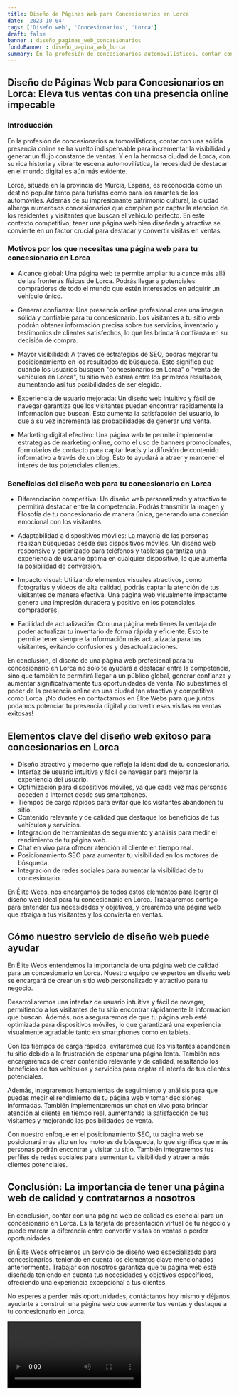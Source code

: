 ```yaml
---
title: Diseño de Páginas Web para Concesionarios en Lorca
date: '2023-10-04'
tags: ['Diseño web', 'Concesionarios', 'Lorca']
draft: false
banner : diseño_paginas_web_concesionarios
fondoBanner : diseño_pagina_web_lorca
summary: En la profesión de concesionarios automovilísticos, contar con una sólida presencia online se ha vuelto indispensable para incrementar la visibilidad y generar un flujo constante de ventas. Y en la hermosa ciudad de Lorca, con su rica historia y vibrante escena automovilística, la necesidad de destacar en el mundo digital es aún más evidente.
---
```


## Diseño de Páginas Web para Concesionarios en Lorca: Eleva tus ventas con una presencia online impecable

### Introducción

En la profesión de concesionarios automovilísticos, contar con una sólida presencia online se ha vuelto indispensable para incrementar la visibilidad y generar un flujo constante de ventas. Y en la hermosa ciudad de Lorca, con su rica historia y vibrante escena automovilística, la necesidad de destacar en el mundo digital es aún más evidente.

Lorca, situada en la provincia de Murcia, España, es reconocida como un destino popular tanto para turistas como para los amantes de los automóviles. Además de su impresionante patrimonio cultural, la ciudad alberga numerosos concesionarios que compiten por captar la atención de los residentes y visitantes que buscan el vehículo perfecto. En este contexto competitivo, tener una página web bien diseñada y atractiva se convierte en un factor crucial para destacar y convertir visitas en ventas.

### Motivos por los que necesitas una página web para tu concesionario en Lorca

- Alcance global: Una página web te permite ampliar tu alcance más allá de las fronteras físicas de Lorca. Podrás llegar a potenciales compradores de todo el mundo que estén interesados en adquirir un vehículo único.

- Generar confianza: Una presencia online profesional crea una imagen sólida y confiable para tu concesionario. Los visitantes a tu sitio web podrán obtener información precisa sobre tus servicios, inventario y testimonios de clientes satisfechos, lo que les brindará confianza en su decisión de compra.

- Mayor visibilidad: A través de estrategias de SEO, podrás mejorar tu posicionamiento en los resultados de búsqueda. Esto significa que cuando los usuarios busquen "concesionarios en Lorca" o "venta de vehículos en Lorca", tu sitio web estará entre los primeros resultados, aumentando así tus posibilidades de ser elegido.

- Experiencia de usuario mejorada: Un diseño web intuitivo y fácil de navegar garantiza que los visitantes puedan encontrar rápidamente la información que buscan. Esto aumenta la satisfacción del usuario, lo que a su vez incrementa las probabilidades de generar una venta.

- Marketing digital efectivo: Una página web te permite implementar estrategias de marketing online, como el uso de banners promocionales, formularios de contacto para captar leads y la difusión de contenido informativo a través de un blog. Esto te ayudará a atraer y mantener el interés de tus potenciales clientes.

### Beneficios del diseño web para tu concesionario en Lorca

- Diferenciación competitiva: Un diseño web personalizado y atractivo te permitirá destacar entre la competencia. Podrás transmitir la imagen y filosofía de tu concesionario de manera única, generando una conexión emocional con los visitantes.

- Adaptabilidad a dispositivos móviles: La mayoría de las personas realizan búsquedas desde sus dispositivos móviles. Un diseño web responsive y optimizado para teléfonos y tabletas garantiza una experiencia de usuario óptima en cualquier dispositivo, lo que aumenta la posibilidad de conversión.

- Impacto visual: Utilizando elementos visuales atractivos, como fotografías y videos de alta calidad, podrás captar la atención de tus visitantes de manera efectiva. Una página web visualmente impactante genera una impresión duradera y positiva en los potenciales compradores.

- Facilidad de actualización: Con una página web tienes la ventaja de poder actualizar tu inventario de forma rápida y eficiente. Esto te permite tener siempre la información más actualizada para tus visitantes, evitando confusiones y desactualizaciones.

En conclusión, el diseño de una página web profesional para tu concesionario en Lorca no solo te ayudará a destacar entre la competencia, sino que también te permitirá llegar a un público global, generar confianza y aumentar significativamente tus oportunidades de venta. No subestimes el poder de la presencia online en una ciudad tan atractiva y competitiva como Lorca. ¡No dudes en contactarnos en Élite Webs para que juntos podamos potenciar tu presencia digital y convertir esas visitas en ventas exitosas!

<GifSeo />

<Cta />

## Elementos clave del diseño web exitoso para concesionarios en Lorca

- Diseño atractivo y moderno que refleje la identidad de tu concesionario.
- Interfaz de usuario intuitiva y fácil de navegar para mejorar la experiencia del usuario.
- Optimización para dispositivos móviles, ya que cada vez más personas acceden a Internet desde sus smartphones.
- Tiempos de carga rápidos para evitar que los visitantes abandonen tu sitio.
- Contenido relevante y de calidad que destaque los beneficios de tus vehículos y servicios.
- Integración de herramientas de seguimiento y análisis para medir el rendimiento de tu página web.
- Chat en vivo para ofrecer atención al cliente en tiempo real.
- Posicionamiento SEO para aumentar tu visibilidad en los motores de búsqueda.
- Integración de redes sociales para aumentar la visibilidad de tu concesionario.

En Élite Webs, nos encargamos de todos estos elementos para lograr el diseño web ideal para tu concesionario en Lorca. Trabajaremos contigo para entender tus necesidades y objetivos, y crearemos una página web que atraiga a tus visitantes y los convierta en ventas.

## Cómo nuestro servicio de diseño web puede ayudar

En Élite Webs entendemos la importancia de una página web de calidad para un concesionario en Lorca. Nuestro equipo de expertos en diseño web se encargará de crear un sitio web personalizado y atractivo para tu negocio.

Desarrollaremos una interfaz de usuario intuitiva y fácil de navegar, permitiendo a los visitantes de tu sitio encontrar rápidamente la información que buscan. Además, nos aseguraremos de que tu página web esté optimizada para dispositivos móviles, lo que garantizará una experiencia visualmente agradable tanto en smartphones como en tablets.

Con los tiempos de carga rápidos, evitaremos que los visitantes abandonen tu sitio debido a la frustración de esperar una página lenta. También nos encargaremos de crear contenido relevante y de calidad, resaltando los beneficios de tus vehículos y servicios para captar el interés de tus clientes potenciales.

Además, integraremos herramientas de seguimiento y análisis para que puedas medir el rendimiento de tu página web y tomar decisiones informadas. También implementaremos un chat en vivo para brindar atención al cliente en tiempo real, aumentando la satisfacción de tus visitantes y mejorando las posibilidades de venta.

Con nuestro enfoque en el posicionamiento SEO, tu página web se posicionará más alto en los motores de búsqueda, lo que significa que más personas podrán encontrar y visitar tu sitio. También integraremos tus perfiles de redes sociales para aumentar tu visibilidad y atraer a más clientes potenciales.

## Conclusión: La importancia de tener una página web de calidad y contratarnos a nosotros

En conclusión, contar con una página web de calidad es esencial para un concesionario en Lorca. Es la tarjeta de presentación virtual de tu negocio y puede marcar la diferencia entre convertir visitas en ventas o perder oportunidades.

En Élite Webs ofrecemos un servicio de diseño web especializado para concesionarios, teniendo en cuenta los elementos clave mencionados anteriormente. Trabajar con nosotros garantiza que tu página web esté diseñada teniendo en cuenta tus necesidades y objetivos específicos, ofreciendo una experiencia excepcional a tus clientes.

No esperes a perder más oportunidades, contáctanos hoy mismo y déjanos ayudarte a construir una página web que aumente tus ventas y destaque a tu concesionario en Lorca.

<Video />

<CtaBot job='Concesionarios' city='Lorca'/>

<Gmaps query='Lorca+españa+maps' />
